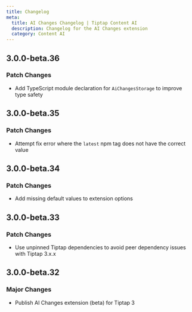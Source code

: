 ```yaml
---
title: Changelog
meta:
  title: AI Changes Changelog | Tiptap Content AI
  description: Changelog for the AI Changes extension
  category: Content AI
---
```


## 3.0.0-beta.36

### Patch Changes

- Add TypeScript module declaration for `AiChangesStorage` to improve type safety

## 3.0.0-beta.35

### Patch Changes

- Attempt fix error where the `latest` npm tag does not have the correct value

## 3.0.0-beta.34

### Patch Changes

- Add missing default values to extension options

## 3.0.0-beta.33

### Patch Changes

- Use unpinned Tiptap dependencies to avoid peer dependency issues with Tiptap 3.x.x

## 3.0.0-beta.32

### Major Changes

- Publish AI Changes extension (beta) for Tiptap 3
